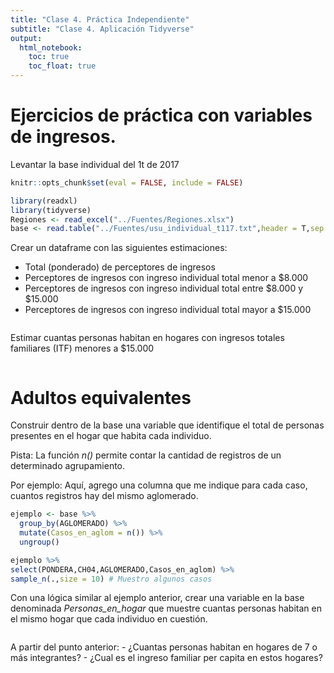 ```yaml
---
title: "Clase 4. Práctica Independiente"
subtitle: "Clase 4. Aplicación Tidyverse"
output:
  html_notebook: 
    toc: true
    toc_float: true 
---
```



# Ejercicios de práctica con variables de ingresos.
Levantar la base individual del 1t de 2017 

```r
knitr::opts_chunk$set(eval = FALSE, include = FALSE)
```

```r
library(readxl)
library(tidyverse)
Regiones <- read_excel("../Fuentes/Regiones.xlsx")
base <- read.table("../Fuentes/usu_individual_t117.txt",header = T,sep = ";",dec = ",")
```


Crear un dataframe con las siguientes estimaciones:   

 - Total (ponderado) de perceptores de ingresos 
 - Perceptores de ingresos con ingreso individual total menor a $8.000
 - Perceptores de ingresos con ingreso individual total entre  $8.000 y $15.000
 - Perceptores de ingresos con ingreso individual total mayor a $15.000
 
```r

```

Estimar cuantas personas habitan en hogares con ingresos totales familiares (ITF) menores a $15.000

```r

```
# Adultos equivalentes   
Construir dentro de la base una variable que identifique el total de personas presentes en el hogar que habita cada individuo.   

Pista: La función *n()* permite contar la cantidad de registros de un determinado agrupamiento.   

Por ejemplo: Aquí, agrego una columna que me indique para cada caso, cuantos registros hay del mismo aglomerado.

```r
ejemplo <- base %>% 
  group_by(AGLOMERADO) %>% 
  mutate(Casos_en_aglom = n()) %>% 
  ungroup()

ejemplo %>% 
select(PONDERA,CH04,AGLOMERADO,Casos_en_aglom) %>% 
sample_n(.,size = 10) # Muestro algunos casos
```

Con una lógica similar al ejemplo anterior, crear una variable en la base denominada *Personas_en_hogar* que muestre cuantas personas habitan en el mismo hogar que cada individuo en cuestión.   

```r

```

A partir del punto anterior:
 - ¿Cuantas personas habitan en hogares de 7 o más integrantes?
 - ¿Cual es el ingreso familiar per capita en estos hogares?

```r

```

